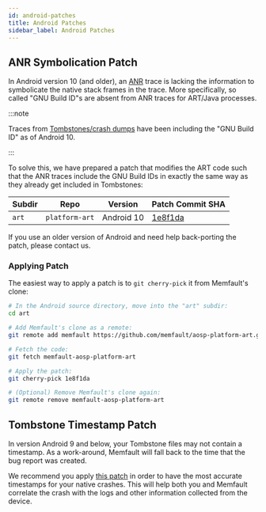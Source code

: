 ```yaml
---
id: android-patches
title: Android Patches
sidebar_label: Android Patches
---
```


## ANR Symbolication Patch

In Android version 10 (and older), an
[ANR](https://developer.android.com/topic/performance/vitals/anr) trace is
lacking the information to symbolicate the native stack frames in the trace.
More specifically, so called "GNU Build ID"s are absent from ANR traces for
ART/Java processes.

:::note

Traces from
[Tombstones/crash dumps](https://source.android.com/devices/tech/debug) have
been including the "GNU Build ID" as of Android 10.

:::

To solve this, we have prepared a patch that modifies the ART code such that the
ANR traces include the GNU Build IDs in exactly the same way as they already get
included in Tombstones:

| Subdir | Repo           | Version    | Patch Commit SHA                                                                                         |
| ------ | -------------- | ---------- | -------------------------------------------------------------------------------------------------------- |
| `art`  | `platform-art` | Android 10 | [1e8f1da](https://github.com/memfault/aosp-platform-art/commit/1e8f1da442b1881cc91a0e93dd2883e86e1c247d) |

If you use an older version of Android and need help back-porting the patch,
please contact us.

### Applying Patch

The easiest way to apply a patch is to `git cherry-pick` it from Memfault's
clone:

```bash
# In the Android source directory, move into the "art" subdir:
cd art

# Add Memfault's clone as a remote:
git remote add memfault https://github.com/memfault/aosp-platform-art.git

# Fetch the code:
git fetch memfault-aosp-platform-art

# Apply the patch:
git cherry-pick 1e8f1da

# (Optional) Remove Memfault's clone again:
git remote remove memfault-aosp-platform-art
```

## Tombstone Timestamp Patch

In version Android 9 and below, your Tombstone files may not contain a
timestamp. As a work-around, Memfault will fall back to the time that the bug
report was created.

We recommend you apply
[this patch](https://android.googlesource.com/platform/system/core/+/6f4644d15b3df1a9be92348f23a62282a8b332f6%5E%21/#F1)
in order to have the most accurate timestamps for your native crashes. This will
help both you and Memfault correlate the crash with the logs and other
information collected from the device.
